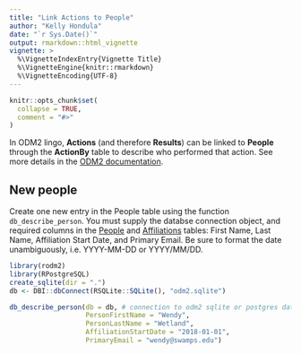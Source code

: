 ```yaml
---
title: "Link Actions to People"
author: "Kelly Hondula"
date: "`r Sys.Date()`"
output: rmarkdown::html_vignette
vignette: >
  %\VignetteIndexEntry{Vignette Title}
  %\VignetteEngine{knitr::rmarkdown}
  %\VignetteEncoding{UTF-8}
---
```


```r
knitr::opts_chunk$set(
  collapse = TRUE,
  comment = "#>"
)
```

In ODM2 lingo, **Actions** (and therefore **Results**) can be linked to **People** through the **ActionBy** table to describe who performed that action. See more details in the [ODM2 documentation](https://github.com/ODM2/ODM2/blob/master/doc/ODM2Docs/core_people.md).

## New people

Create one new entry in the People table using the function `db_describe_person`. You must supply the databse connection object, and required columns in the [People](http://odm2.github.io/ODM2/schemas/ODM2_Current/tables/ODM2Core_People.html) and [Affiliations](http://odm2.github.io/ODM2/schemas/ODM2_Current/tables/ODM2Core_Affiliations.html) tables: First Name, Last Name, Affiliation Start Date, and Primary Email. Be sure to format the date unambiguously, i.e. YYYY-MM-DD or YYYY/MM/DD. 

```r
library(rodm2)
library(RPostgreSQL)
create_sqlite(dir = ".")
db <- DBI::dbConnect(RSQLite::SQLite(), "odm2.sqlite")
```

```r
db_describe_person(db = db, # connection to odm2 sqlite or postgres database
                   PersonFirstName = "Wendy", 
                   PersonLastName = "Wetland", 
                   AffiliationStartDate = "2018-01-01", 
                   PrimaryEmail = "wendy@swamps.edu")
```

